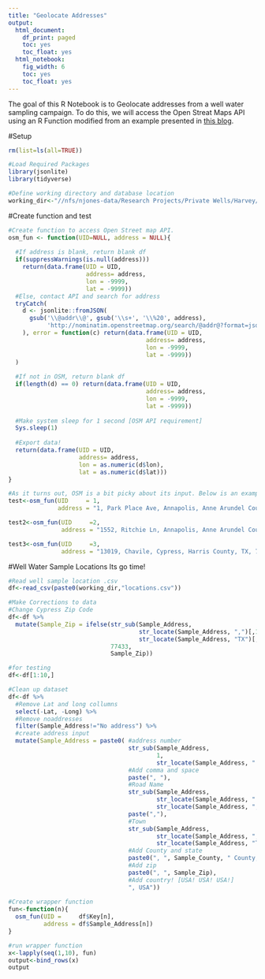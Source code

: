 ```yaml
---
title: "Geolocate Addresses"
output:
  html_document:
    df_print: paged
    toc: yes
    toc_float: yes
  html_notebook:
    fig_width: 6
    toc: yes
    toc_float: yes
---
```

The goal of this R Notebook is to Geolocate addresses from a well water sampling campaign. To do this, we will access the Open Streat Maps API using an R Function modified from an example presented in [this blog](https://datascienceplus.com/osm-nominatim-with-r-getting-locations-geo-coordinates-by-its-address/).

#Setup
```r

rm(list=ls(all=TRUE))

#Load Required Packages
library(jsonlite)
library(tidyverse)

#Define working directory and database location
working_dir<-"//nfs/njones-data/Research Projects/Private Wells/Harvey/flow_analysis/"
```

#Create function and test 
```r
#Create function to access Open Street map API.
osm_fun <- function(UID=NULL, address = NULL){
  
  #If address is blank, return blank df
  if(suppressWarnings(is.null(address)))
    return(data.frame(UID = UID,
                      address= address,
                      lon = -9999, 
                      lat = -9999))
  #Else, contact API and search for address
  tryCatch(
    d <- jsonlite::fromJSON( 
      gsub('\\@addr\\@', gsub('\\s+', '\\%20', address), 
           'http://nominatim.openstreetmap.org/search/@addr@?format=json&addressdetails=0&limit=1')
    ), error = function(c) return(data.frame(UID = UID,
                                       address= address,
                                       lon = -9999, 
                                       lat = -9999))
  )
  
  #If not in OSM, return blank df
  if(length(d) == 0) return(data.frame(UID = UID,
                                       address= address,
                                       lon = -9999, 
                                       lat = -9999))
  
  #Make system sleep for 1 second [OSM API requirement]
  Sys.sleep(1)
  
  #Export data!
  return(data.frame(UID = UID,
                    address= address,
                    lon = as.numeric(d$lon), 
                    lat = as.numeric(d$lat)))
}

#As it turns out, OSM is a bit picky about its input. Below is an example. 
test<-osm_fun(UID     = 1,
              address = "1, Park Place Ave, Annapolis, Anne Arundel County, MD, 21401, USA")

test2<-osm_fun(UID     =2, 
               address = "1552, Ritchie Ln, Annapolis, Anne Arundel County, MD, 21401, USA")

test3<-osm_fun(UID     =3, 
               address = "13019, Chavile, Cypress, Harris County, TX, 77429, USA")


```
#Well Water Sample Locations
Its go time!

```r
#Read well sample location .csv
df<-read_csv(paste0(working_dir,"locations.csv"))

#Make Corrections to data
#Change Cypress Zip Code
df<-df %>%
  mutate(Sample_Zip = ifelse(str_sub(Sample_Address,
                                     str_locate(Sample_Address, ",")[,1]+2,
                                     str_locate(Sample_Address, "TX")[,1]-3) == "Cypress", 
                             77433,
                             Sample_Zip))

#for testing
df<-df[1:10,]

#Clean up dataset
df<-df %>% 
  #Remove Lat and long collumns
  select(-Lat, -Long) %>%
  #Remove noaddresses
  filter(Sample_Address!="No address") %>%
  #create address input
  mutate(Sample_Address = paste0( #address number
                                  str_sub(Sample_Address,
                                          1,
                                          str_locate(Sample_Address, " ")[,1]-1),
                                  #Add comma and space
                                  paste(", "),
                                  #Road Name
                                  str_sub(Sample_Address,
                                          str_locate(Sample_Address, " ")[,1]+1,
                                          str_locate(Sample_Address, ",")[,1]-1),
                                  paste(","),
                                  #Town
                                  str_sub(Sample_Address,
                                          str_locate(Sample_Address, ",")[,1]+1,
                                          str_locate(Sample_Address, "TX")[,1]-3),
                                  #Add County and state
                                  paste0(", ", Sample_County, " County, Texas"), 
                                  #Add zip
                                  paste0(", ", Sample_Zip),
                                  #Add country! [USA! USA! USA!]
                                  ", USA"))
  
#Create wrapper function
fun<-function(n){
  osm_fun(UID =     df$Key[n],
          address = df$Sample_Address[n])
}

#run wrapper function
x<-lapply(seq(1,10), fun)
output<-bind_rows(x)
output

```

